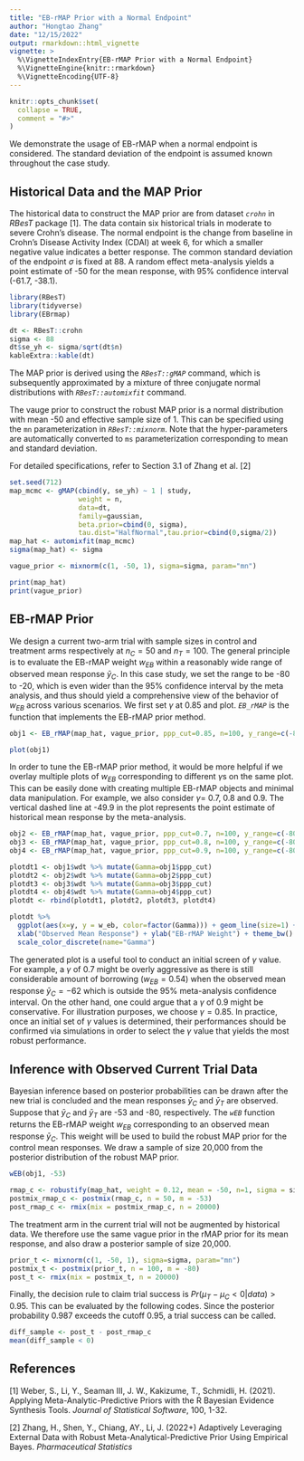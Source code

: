 ```yaml
---
title: "EB-rMAP Prior with a Normal Endpoint"
author: "Hongtao Zhang"
date: "12/15/2022"
output: rmarkdown::html_vignette
vignette: >
  %\VignetteIndexEntry{EB-rMAP Prior with a Normal Endpoint}
  %\VignetteEngine{knitr::rmarkdown}
  %\VignetteEncoding{UTF-8}
---
```


```r
knitr::opts_chunk$set(
  collapse = TRUE,
  comment = "#>"
)
```

We demonstrate the usage of EB-rMAP when a normal endpoint is considered. The standard deviation of the endpoint is assumed known throughout the case study. 

## Historical Data and the MAP Prior
The historical data to construct the MAP prior are from dataset *`crohn`* in *RBesT* package [1]. The data contain six historical trials in moderate to severe Crohn's disease. The normal endpoint is the change from baseline in Crohn's Disease Activity Index (CDAI) at week 6, for which a smaller negative value indicates a better response. The common standard deviation of the endpoint $\sigma$ is fixed at 88. A random effect meta-analysis yields a point estimate of -50 for the mean response, with 95\% confidence interval (-61.7, -38.1). 
```r
library(RBesT)
library(tidyverse)
library(EBrmap)

dt <- RBesT::crohn
sigma <- 88
dt$se_yh <- sigma/sqrt(dt$n)
kableExtra::kable(dt)
```

The MAP prior is derived using the *`RBesT::gMAP`* command, which is subsequently approximated by a mixture of three conjugate normal distributions with *`RBesT::automixfit`* command. 

The vauge prior to construct the robust MAP prior is a normal distribution with mean -50 and effective sample size of 1. This can be specified using the `mn` parameterization in *`RBesT::mixnorm`*. Note that the hyper-parameters are automatically converted to `ms` parameterization corresponding to mean and standard deviation. 

For detailed specifications, refer to Section 3.1 of Zhang et al. [2] 
```r
set.seed(712)
map_mcmc <- gMAP(cbind(y, se_yh) ~ 1 | study,
                 weight = n,
                 data=dt,
                 family=gaussian,
                 beta.prior=cbind(0, sigma),
                 tau.dist="HalfNormal",tau.prior=cbind(0,sigma/2))
map_hat <- automixfit(map_mcmc)
sigma(map_hat) <- sigma

vague_prior <- mixnorm(c(1, -50, 1), sigma=sigma, param="mn")

print(map_hat)
print(vague_prior)
```

## EB-rMAP Prior
We design a current two-arm trial with sample sizes in control and treatment arms respectively at $n_C=50$ and $n_T=100$. The general principle is to evaluate the EB-rMAP weight $w_{EB}$ within a reasonably wide range of observed mean response $\bar{y}_C$. In this case study, we set the range to be -80 to -20, which is even wider than the 95% confidence interval by the meta analysis, and thus should yield a comprehensive view of the behavior of $w_{EB}$ across various scenarios. We first set $\gamma$ at 0.85 and plot. *`EB_rMAP`* is the function that implements the EB-rMAP prior method. 
```r
obj1 <- EB_rMAP(map_hat, vague_prior, ppp_cut=0.85, n=100, y_range=c(-80, -20))
```
```r
plot(obj1)
```

In order to tune the EB-rMAP prior method, it would be more helpful if we overlay multiple plots of $w_{EB}$ corresponding to different $\gamma$s on the same plot. This can be easily done with creating multiple EB-rMAP objects and minimal data manipulation. For example, we also consider $\gamma=$ 0.7, 0.8 and 0.9. The vertical dashed line at -49.9 in the plot represents the point estimate of historical mean response by the meta-analysis. 
```r
obj2 <- EB_rMAP(map_hat, vague_prior, ppp_cut=0.7, n=100, y_range=c(-80, -20))
obj3 <- EB_rMAP(map_hat, vague_prior, ppp_cut=0.8, n=100, y_range=c(-80, -20))
obj4 <- EB_rMAP(map_hat, vague_prior, ppp_cut=0.9, n=100, y_range=c(-80, -20))

plotdt1 <- obj1$wdt %>% mutate(Gamma=obj1$ppp_cut)
plotdt2 <- obj2$wdt %>% mutate(Gamma=obj2$ppp_cut)
plotdt3 <- obj3$wdt %>% mutate(Gamma=obj3$ppp_cut)
plotdt4 <- obj4$wdt %>% mutate(Gamma=obj4$ppp_cut)
plotdt <- rbind(plotdt1, plotdt2, plotdt3, plotdt4)
```
```r
plotdt %>% 
  ggplot(aes(x=y, y = w_eb, color=factor(Gamma))) + geom_line(size=1) + geom_vline(xintercept=-49.9, linetype="dashed") +
  xlab("Observed Mean Response") + ylab("EB-rMAP Weight") + theme_bw() + 
  scale_color_discrete(name="Gamma")
```

The generated plot is a useful tool to conduct an initial screen of $\gamma$ value. For example, a $\gamma$ of 0.7 might be overly aggressive as there is still considerable amount of borrowing ($w_{EB}=0.54$) when the observed mean response $\bar{y}_C = -62$ which is outside the 95% meta-analysis confidence interval. On the other hand, one could argue that a $\gamma$ of 0.9 might be conservative. For illustration purposes, we choose $\gamma=0.85$. In practice, once an initial set of $\gamma$ values is determined, their performances should be confirmed via simulations in order to select the $\gamma$ value that yields the most robust performance. 

## Inference with Observed Current Trial Data
Bayesian inference based on posterior probabilities can be drawn after the new trial is concluded and the mean responses $\bar{y}_C$ and $\bar{y}_T$ are observed. Suppose that $\bar{y}_C$ and $\bar{y}_T$ are -53 and -80, respectively. The *`wEB`* function returns the EB-rMAP weight $w_{EB}$ corresponding to an observed mean response $\bar{y}_C$. This weight will be used to build the robust MAP prior for the control mean responses. We draw a sample of size 20,000 from the posterior distribution of the robust MAP prior. 
```r
wEB(obj1, -53)

rmap_c <- robustify(map_hat, weight = 0.12, mean = -50, n=1, sigma = sigma)
postmix_rmap_c <- postmix(rmap_c, n = 50, m = -53)
post_rmap_c <- rmix(mix = postmix_rmap_c, n = 20000)
```

The treatment arm in the current trial will not be augmented by historical data. We therefore use the same vague prior in the rMAP prior for its mean response, and also draw a posterior sample of size 20,000. 
```r
prior_t <- mixnorm(c(1, -50, 1), sigma=sigma, param="mn")
postmix_t <- postmix(prior_t, n = 100, m = -80)
post_t <- rmix(mix = postmix_t, n = 20000)
```

Finally, the decision rule to claim trial success is $Pr(\mu_T-\mu_C<0|data)>0.95$. This can be evaluated by the following codes. Since the posterior probability 0.987 exceeds the cutoff 0.95, a trial success can be called. 
```r
diff_sample <- post_t - post_rmap_c
mean(diff_sample < 0)
```

## References
[1] Weber, S., Li, Y., Seaman III, J. W., Kakizume, T., Schmidli, H. (2021). Applying Meta-Analytic-Predictive Priors with the R Bayesian Evidence Synthesis Tools. *Journal of Statistical Software*, 100, 1-32.

[2] Zhang, H., Shen, Y., Chiang, AY., Li, J. (2022+) Adaptively Leveraging External Data with Robust Meta-Analytical-Predictive Prior Using Empirical Bayes. *Pharmaceutical Statistics*
